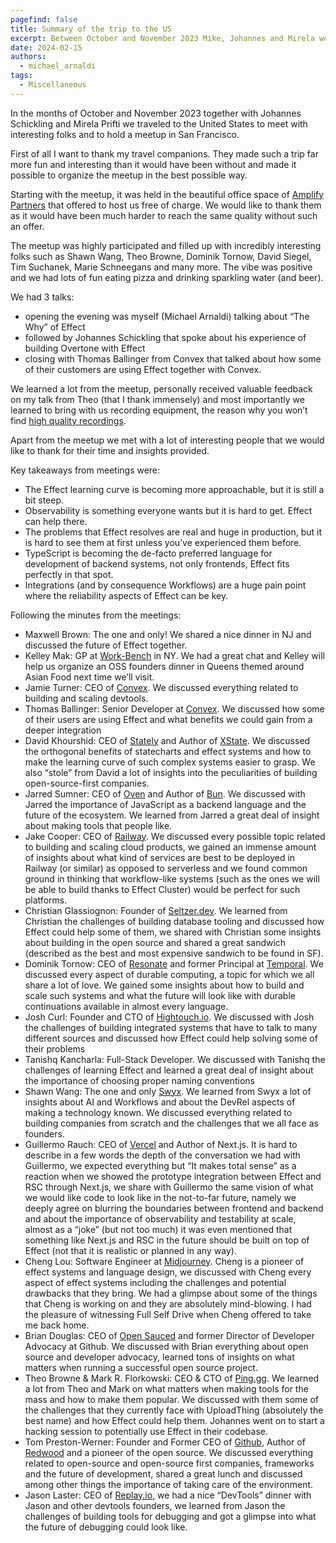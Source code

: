 ```yaml
---
pagefind: false
title: Summary of the trip to the US
excerpt: Between October and November 2023 Mike, Johannes and Mirela went to the US to held an Effect Meetup and meet with interesting folks. This is the summary of their journey.
date: 2024-02-15
authors:
  - michael_arnaldi
tags:
  - Miscellaneous
---
```


In the months of October and November 2023 together with Johannes Schickling and Mirela Prifti we traveled to the United States to meet with interesting folks and to hold a meetup in San Francisco.

First of all I want to thank my travel companions. They made such a trip far more fun and interesting than it would have been without and made it possible to organize the meetup in the best possible way.

Starting with the meetup, it was held in the beautiful office space of [Amplify Partners](https://www.amplifypartners.com/) that offered to host us free of charge. We would like to thank them as it would have been much harder to reach the same quality without such an offer.

The meetup was highly participated and filled up with incredibly interesting folks such as Shawn Wang, Theo Browne, Dominik Tornow, David Siegel, Tim Suchanek, Marie Schneegans and many more. The vibe was positive and we had lots of fun eating pizza and drinking sparkling water (and beer).

We had 3 talks:

- opening the evening was myself (Michael Arnaldi) talking about “The Why” of Effect
- followed by Johannes Schickling that spoke about his experience of building Overtone with Effect
- closing with Thomas Ballinger from Convex that talked about how some of their customers are using Effect together with Convex.

We learned a lot from the meetup, personally received valuable feedback on my talk from Theo (that I thank immensely) and most importantly we learned to bring with us recording equipment, the reason why you won’t find [high quality recordings](https://www.youtube.com/playlist?list=PLDf3uQLaK2B_I-5aX9EtSE338qA06tWrB).

Apart from the meetup we met with a lot of interesting people that we would like to thank for their time and insights provided.

Key takeaways from meetings were:

- The Effect learning curve is becoming more approachable, but it is still a bit steep.
- Observability is something everyone wants but it is hard to get. Effect can help there.
- The problems that Effect resolves are real and huge in production, but it is hard to see them at first unless you’ve experienced them before.
- TypeScript is becoming the de-facto preferred language for development of backend systems, not only frontends, Effect fits perfectly in that spot.
- Integrations (and by consequence Workflows) are a huge pain point where the reliability aspects of Effect can be key.

Following the minutes from the meetings:

- Maxwell Brown: The one and only! We shared a nice dinner in NJ and discussed the future of Effect together.
- Kelley Mak: GP at [Work-Bench](https://www.work-bench.com/) in NY. We had a great chat and Kelley will help us organize an OSS founders dinner in Queens themed around Asian Food next time we’ll visit.
- Jamie Turner: CEO of [Convex](https://www.convex.dev/). We discussed everything related to building and scaling devtools.
- Thomas Ballinger: Senior Developer at [Convex](https://www.convex.dev/). We discussed how some of their users are using Effect and what benefits we could gain from a deeper integration
- David Khourshid: CEO of [Stately](https://stately.ai/) and Author of [XState](https://xstate.js.org/). We discussed the orthogonal benefits of statecharts and effect systems and how to make the learning curve of such complex systems easier to grasp. We also “stole” from David a lot of insights into the peculiarities of building open-source-first companies.
- Jarred Sumner: CEO of [Oven](https://oven.sh) and Author of [Bun](https://bun.sh/). We discussed with Jarred the importance of JavaScript as a backend language and the future of the ecosystem. We learned from Jarred a great deal of insight about making tools that people like.
- Jake Cooper: CEO of [Railway](https://railway.app/). We discussed every possible topic related to building and scaling cloud products, we gained an immense amount of insights about what kind of services are best to be deployed in Railway (or similar) as opposed to serverless and we found common ground in thinking that workflow-like systems (such as the ones we will be able to build thanks to Effect Cluster) would be perfect for such platforms.
- Christian Glassiognon: Founder of [Seltzer.dev](https://seltzer.dev). We learned from Christian the challenges of building database tooling and discussed how Effect could help some of them, we shared with Christian some insights about building in the open source and shared a great sandwich (described as the best and most expensive sandwich to be found in SF).
- Dominik Tornow: CEO of [Resonate](https://www.resonatehq.io/) and former Principal at [Temporal](https://temporal.io/). We discussed every aspect of durable computing, a topic for which we all share a lot of love. We gained some insights about how to build and scale such systems and what the future will look like with durable continuations available in almost every language.
- Josh Curl: Founder and CTO of [Hightouch.io](https://hightouch.io). We discussed with Josh the challenges of building integrated systems that have to talk to many different sources and discussed how Effect could help solving some of their problems
- Tanishq Kancharla: Full-Stack Developer. We discussed with Tanishq the challenges of learning Effect and learned a great deal of insight about the importance of choosing proper naming conventions
- Shawn Wang: The one and only [Swyx](https://www.swyx.io/). We learned from Swyx a lot of insights about AI and Workflows and about the DevRel aspects of making a technology known. We discussed everything related to building companies from scratch and the challenges that we all face as founders.
- Guillermo Rauch: CEO of [Vercel](https://vercel.com/) and Author of Next.js. It is hard to describe in a few words the depth of the conversation we had with Guillermo, we expected everything but “It makes total sense” as a reaction when we showed the prototype integration between Effect and RSC through Next.js, we share with Guillermo the same vision of what we would like code to look like in the not-to-far future, namely we deeply agree on blurring the boundaries between frontend and backend and about the importance of observability and testability at scale, almost as a “joke” (but not too much) it was even mentioned that something like Next.js and RSC in the future should be built on top of Effect (not that it is realistic or planned in any way).
- Cheng Lou: Software Engineer at [Midjourney](https://www.midjourney.com/home). Cheng is a pioneer of effect systems and language design, we discussed with Cheng every aspect of effect systems including the challenges and potential drawbacks that they bring. We had a glimpse about some of the things that Cheng is working on and they are absolutely mind-blowing. I had the pleasure of witnessing Full Self Drive when Cheng offered to take me back home.
- Brian Douglas: CEO of [Open Sauced](https://opensauced.pizza/) and former Director of Developer Advocacy at Github. We discussed with Brian everything about open source and developer advocacy, learned tons of insights on what matters when running a successful open source project.
- Theo Browne & Mark R. Florkowski: CEO & CTO of [Ping.gg](https://ping.gg). We learned a lot from Theo and Mark on what matters when making tools for the mass and how to make them popular. We discussed with them some of the challenges that they currently face with UploadThing (absolutely the best name) and how Effect could help them. Johannes went on to start a hacking session to potentially use Effect in their codebase.
- Tom Preston-Werner: Founder and Former CEO of [Github](https://github.com/), Author of [Redwood](https://redwoodjs.com/) and a pioneer of the open source. We discussed everything related to open-source and open-source first companies, frameworks and the future of development, shared a great lunch and discussed among other things the importance of taking care of the environment.
- Jason Laster: CEO of [Replay.io](https://replay.io), we had a nice “DevTools” dinner with Jason and other devtools founders, we learned from Jason the challenges of building tools for debugging and got a glimpse into what the future of debugging could look like.
